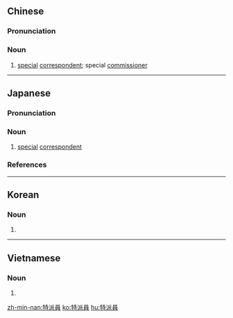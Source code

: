 {{also|特派员}}
==Chinese==
{{zh-forms|s=特派员|type=21}}

===Pronunciation===
{{zh-pron
|m=tèpàiyuán
|c=dak6 paai3 jyun4
|mn=te̍k-phài-oân
|cat=n
}}

===Noun===
{{zh-noun}}

# [[special]] [[correspondent]]; special [[commissioner]]

----

==Japanese==
{{ja-kanjitab|とく|は|いん|yomi=o}}

===Pronunciation===
{{ja-pron|とくはいん|y=o|acc=3|acc_ref=DJR}}

===Noun===
{{ja-noun|とくはいん|hhira=とくはゐん}}

# [[special]] [[correspondent]]

===References===
<references/>

----

==Korean==
{{ko-hanjatab}}

===Noun===
{{ko-noun|hangeul=특파원}}

# {{hanja form of|특파원|[[special]] [[correspondent]]}}

----

==Vietnamese==
{{vi-hantutab}}

===Noun===
{{vi-hantu}}

# {{han tu form of|đặc phái viên|[[special]] [[envoy]]}}

[[zh-min-nan:特派員]]
[[ko:特派員]]
[[hu:特派員]]
